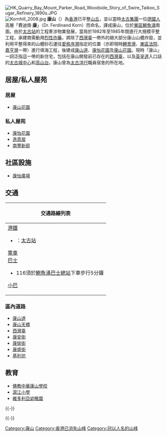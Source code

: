 {{otheruses4|香港島的地名|[[加拿大|加拿大]][[安大略省|安大略省]][[約克區|約克區]]的康山|湯山 (安大略)}}

[[File:HK_Quarry_Bay_Mount_Parker_Road_Woodside_Story_of_Swire_Taikoo_Sugar_Refinery_1890s.JPG|thumb]]
[[File:Kornhill_2008.jpg|thumb]]
'''康山'''（{{lang-en|'''Kornhill'''}}）為[[香港|香港]]已平整[[山|山丘]]，並以當時[[太古集團|太古集團]]一位[[德國人|德國人]]高層「費迪南·'''康'''」（Dr. Ferdinand Korn）而命名，譯成康山，位於[[東區_(香港)|東區]][[鰂魚涌|鰂魚涌]]南面。由於[[太古站|太古站]]的工程牽涉物業發展，當局於1982年至1985年間進行大規模平整工程，承建商需動用[[烈性炸藥|烈性炸藥]]，將除了[[西灣臺|西灣臺]]一帶外的絕大部分康山山體炸毀，並利用平整得來的山體砂石運往[[愛秩序灣|愛秩序灣]]指定的位置（亦即現時[[鯉景灣|鯉景灣]]、[[東區法院|東區法院]]、[[嘉亨灣|嘉亨灣]]一帶）進行填海工程，後建成[[康山道|康山道]]、[[康怡花園|康怡花園]]及[[康山花園|康山花園]]。現時「康山」一詞泛指這一帶的新住宅，包括在康山開發前已存在的[[西灣臺|西灣臺]]，以及[[英皇道|英皇道]]入口話的[[太古城中心|太古城中心]]和[[太古城|高山台]]。康山曾為[[太古洋行|太古洋行]]職員宿舍的所在地。

==居屋/私人屋苑==
===居屋===
*[[康山花園|康山花園]] 
===私人屋苑===
*[[康怡花園|康怡花園]]
*[[逸意居|逸意居]]
*[[南豐新邨|南豐新邨]]

==社區設施==
*[[康怡廣場|康怡廣場]]

==交通==
{| class="mw-collapsible mw-collapsed wikitable" style="margin: 0 auto; width: auto;" 
! 交通路線列表
|-
|
;[[港鐵|港鐵]]
*{{港鐵路線標誌|ISL}}：[[太古站|太古站]]
;[[香港電車|電車]]
;[[香港巴士|巴士]]
{{港島巴士簡單列表|2|2A|8H|18X|77|77A|81|81A|82|85|85A|99|722|N8|N8X}}
{{過海隧道巴士簡單列表|88R|102|102P|106|106A|106P|116|307P|606|606A|608|613|682|682A|682B|682C|686|933|948E|962C|962E_sm|969C|976|988|989|N122}}
*116須於[[鰂魚涌巴士總站|鰂魚涌巴士總站]]下車步行5分鐘
{{大嶼山巴士簡單列表|A12|NA12}}
;[[香港小巴|小巴]]
{{港島專線小巴簡單列表|32|32A|33M|61|68}}
|}

===區內道路===
*[[康山道|康山道]]
*[[康山天橋|康山天橋]]
*[[西灣臺|西灣臺]]
*[[康安街|康安街]]
*[[康愉街|康愉街]]
*[[康盛街|康盛街]]
*[[基利坊|基利坊]]

==教育==
{{commonscat|Kornhill}}
*[[佛教中華康山學校|佛教中華康山學校]]
*[[滬江小學|滬江小學]]
*[[維多利亞幼稚園|維多利亞幼稚園]]

{{-}}
{{Geographic Location (8-way)
 | 西北 = [[鰂魚涌|鰂魚涌]]
 | 北 = [[鰂魚涌|鰂魚涌]]
 | 東北 = [[維多利亞港|維多利亞港]]
 | 西 = [[鰂魚涌|鰂魚涌]]
 | 中央 = 康山
 | 東 = [[西灣河|西灣河]]
 | 西南 = [[小馬山|小馬山]]
 | 南 = [[畢拿山|畢拿山]]
 | 東南 = [[柏架山|柏架山]]
}}

{{-}}
{{東區 (香港)}}
{{香港山峰}}
{{HK-geo-stub}}

[[Category:康山|Category:康山]]
[[Category:香港已消失山峰|Category:香港已消失山峰]]
[[Category:冠以人名的山峰|Category:冠以人名的山峰]]